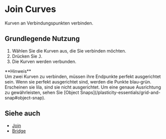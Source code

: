 
# Join Curves

<Reference shortcut="J" command="Join Curves" button="In der Befehlsleiste" buttonIcon='button-join' />

Kurven an Verbindungspunkten verbinden.

## Grundlegende Nutzung

1. Wählen Sie die Kurven aus, die Sie verbinden möchten.
2. Drücken Sie <kbd>J</kbd>.
3. Die Kurven werden verbunden.

<Callout emoji="❗">
**Hinweis**<br />
Um zwei Kurven zu verbinden, müssen ihre Endpunkte perfekt ausgerichtet sein.
Wenn sie perfekt ausgerichtet sind, werden die Punkte blau-grün. Erscheinen sie lila, sind sie nicht ausgerichtet. Um eine genaue Ausrichtung zu gewährleisten, sehen Sie [Object Snaps](/plasticity-essentials/grid-and-snap#object-snap).
</Callout>

<VideoPlayer fileName="join-curves"/>

## Siehe auch
- [Join](join)
- [Bridge](bridge)